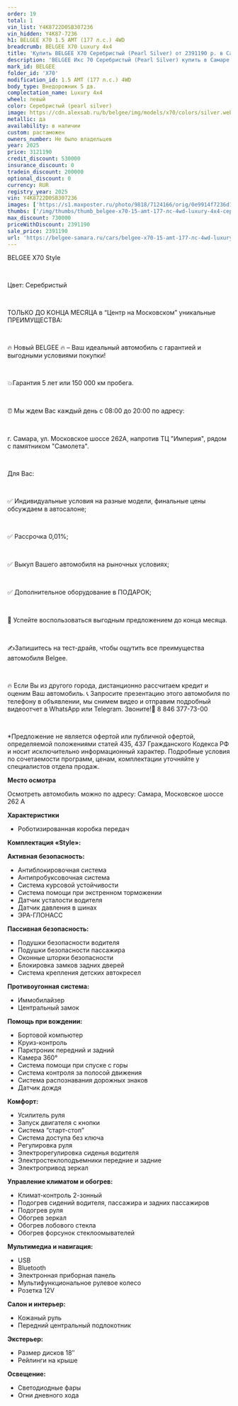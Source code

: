 ```yaml
---
order: 19
total: 1
vin_list: Y4K8722D0SB307236
vin_hidden: Y4K87-7236
h1: BELGEE X70 1.5 AMT (177 л.с.) 4WD
breadcrumb: BELGEE X70 Luxury 4х4
title: 'Купить BELGEE X70 Серебристый (Pearl Silver) от 2391190 р. в Самаре. Цены и комплектации на новые авто в автосалоне официального дилера BELGEE'
description: 'BELGEE Икс 70 Серебристый (Pearl Silver) купить в Самаре. Кредит от 0,01%, авторассрочка, скидки на все автомобили от розничной цены. Гарантия 3 года или 100 000 км. Звонить по тел.: +7 (846) 377-73-00'
mark_id: BELGEE
folder_id: 'X70'
modification_id: 1.5 AMT (177 л.с.) 4WD
body_type: Внедорожник 5 дв.
complectation_name: Luxury 4х4
wheel: левый
color: Серебристый (pearl silver)
image: https://cdn.alexsab.ru/b/belgee/img/models/x70/colors/silver.webp
metallic: да
availability: в наличии
custom: растаможен
owners_number: Не было владельцев
year: 2025
price: 3121190
credit_discount: 530000
insurance_discount: 0
tradein_discount: 200000
optional_discount: 0
currency: RUR
registry_year: 2025
vin: Y4K8722D0SB307236
images: ['https://s1.maxposter.ru/photo/9818/7124166/orig/0e9914f7236d1370dedb104a353882c9.jpg?sid=14', 'https://s1.maxposter.ru/photo/9818/7124166/orig/ae3b894954dfa7d3e166c312e36ec732.jpg?sid=14', 'https://s1.maxposter.ru/photo/9818/7124166/orig/9f6f6568f94c73fa59ed3f10de6a6607.jpg?sid=14', 'https://s1.maxposter.ru/photo/9818/7124166/orig/23350085c148cc517e09d1d1e1ea2a4b.jpg?sid=14', 'https://s1.maxposter.ru/photo/9818/7124166/orig/b14dc170775419fe1e0fc6217fbaa9ca.jpg?sid=14', 'https://s1.maxposter.ru/photo/9818/7124166/orig/0f86fd75617e512d98fd9ae1ed3f6494.jpg?sid=14', 'https://s1.maxposter.ru/photo/9818/7124166/orig/8c6ad9801b70bcb5be209825478cd482.jpg?sid=14', 'https://s1.maxposter.ru/photo/9818/7124166/orig/f666e565742cfe02b2a28b128c78b34f.jpg?sid=14', 'https://s1.maxposter.ru/photo/9818/7124166/orig/3d7e021a5a3c703546f080ac7f498bc8.jpg?sid=14', 'https://s1.maxposter.ru/photo/9818/7124166/orig/9aba94fceb10a87c0c203f31ee3ad6d2.jpg?sid=14', 'https://s1.maxposter.ru/photo/9818/7124166/orig/a2564cb51c31ca7493a953e93236b197.jpg?sid=14', 'https://s1.maxposter.ru/photo/9818/7124166/orig/e5651c1eba471e9a4d9c5c9a9832984d.jpg?sid=14', 'https://s1.maxposter.ru/photo/9818/7124166/orig/af013dfd6581b9659fe2e346f90818f5.jpg?sid=14', 'https://s1.maxposter.ru/photo/9818/7124166/orig/b38c815792de3135e26b8446a215f9ea.jpg?sid=14', 'https://s1.maxposter.ru/photo/9818/7124166/orig/c6011b87764c5767873b80b1ddf1a093.jpg?sid=14', 'https://s1.maxposter.ru/photo/9818/7124166/orig/03adedeb415a15b7fbd5c6cd18eaf1cf.jpg?sid=14', 'https://s1.maxposter.ru/photo/9818/7124166/orig/3b1eaa8762524c7ed2ade1b7a70976c2.jpg?sid=14', 'https://s1.maxposter.ru/photo/9818/7124166/orig/37ff295cdbbea956d6b6c5ed400efd5b.jpg?sid=14', 'https://s1.maxposter.ru/photo/9818/7124166/orig/0f594721e66e09c208df9b86b59ab917.jpg?sid=14', 'https://s1.maxposter.ru/photo/9818/7124166/orig/a711df023d4f41fede58caecdb14cb8e.jpg?sid=14', 'https://s1.maxposter.ru/photo/9818/7124166/orig/a4f03bd41fa030f41234123bfb00f9d8.jpg?sid=14', 'https://s1.maxposter.ru/photo/9818/7124166/orig/8549c9597d79c3966386963ce3209396.jpg?sid=14', 'https://s1.maxposter.ru/photo/9818/7124166/orig/ba24280b9124e80809f84d0fe081f37a.jpg?sid=14', 'https://s1.maxposter.ru/photo/9818/7124166/orig/535f901e55e0c32026ccba78f64c0561.jpg?sid=14', 'https://s1.maxposter.ru/photo/9818/7124166/orig/ea72374ad1c5358616a7c972ecc7e3f9.jpg?sid=14', 'https://s1.maxposter.ru/photo/9818/7124166/orig/d79d3b85c99a54439f6636e6f4793675.jpg?sid=14', 'https://s1.maxposter.ru/photo/9818/7124166/orig/c0fa33f6921c6a65b84218cfe16f03bc.jpg?sid=14', 'https://s1.maxposter.ru/photo/9818/7124166/orig/67ac608869cd9248a5569e8a4aa6d45d.jpg?sid=14', 'https://s1.maxposter.ru/photo/9818/7124166/orig/3d282aed35502d25ddb0b2a0db01ac9c.jpg?sid=14', 'https://s1.maxposter.ru/photo/9818/7124166/orig/65b3613eec08b9cbd0d44962027adc77.jpg?sid=14', 'https://s1.maxposter.ru/photo/9818/7124166/orig/ffae641789f5ea89cf2210f99298c36a.jpg?sid=14', 'https://s1.maxposter.ru/photo/9818/7124166/orig/81055315cd0f042c9215359eb8349669.jpg?sid=14', 'https://s1.maxposter.ru/photo/9818/7124166/orig/b26b708adf8e63ac6d1481ef6087b8af.jpg?sid=14', 'https://s1.maxposter.ru/photo/9818/7124166/orig/a1c6d4210638307ae081a4b5eb569693.jpg?sid=14', 'https://s1.maxposter.ru/photo/9818/7124166/orig/1780b117f67b06a72cb77401c5204b44.jpg?sid=14', 'https://s1.maxposter.ru/photo/9818/7124166/orig/01d591b9803bd20d6b651eda432f12cf.jpg?sid=14', 'https://s1.maxposter.ru/photo/9818/7124166/orig/16703d7be45e008ca3ec3f8ea079be69.jpg?sid=14', 'https://s1.maxposter.ru/photo/9818/7124166/orig/54a81f0e02200e1861b94258a288d6c7.jpg?sid=14']
thumbs: ['/img/thumbs/thumb_belgee-x70-15-amt-177-лс-4wd-luxury-4х4-серебристый-pearl-silver-2025_882c9_0.webp', '/img/thumbs/thumb_belgee-x70-15-amt-177-лс-4wd-luxury-4х4-серебристый-pearl-silver-2025_ec732_1.webp', '/img/thumbs/thumb_belgee-x70-15-amt-177-лс-4wd-luxury-4х4-серебристый-pearl-silver-2025_a6607_2.webp', '/img/thumbs/thumb_belgee-x70-15-amt-177-лс-4wd-luxury-4х4-серебристый-pearl-silver-2025_a2a4b_3.webp', '/img/thumbs/thumb_belgee-x70-15-amt-177-лс-4wd-luxury-4х4-серебристый-pearl-silver-2025_aa9ca_4.webp']
max_discount: 730000
priceWithDiscount: 2391190
sale_price: 2391190
url: 'https://belgee-samara.ru/cars/belgee-x70-15-amt-177-лс-4wd-luxury-4х4-серебристый-pearl-silver-2025/'
---
```

<p>
 <p>
  ВЕLGEЕ X70 Style
  <br/>
 </p>
 <br/>
 <p>
  Цвет: Серебристый
  <br/>
 </p>
 <br/>
 <p>
  TOЛЬКО ДО KОНЦA MЕСЯЦА в “Центр на Московском” уникальныe ПPЕИMУЩЕСТВА:
  <br/>
 </p>
 <br/>
 <p>
  🔥 Новый ВЕLGЕЕ  🔥 – Ваш идеальный автомобиль с гарантией и выгодными условиями покупки!
  <br/>
 </p>
 <br/>
 <p>
  💥Гарантия 5 лет или 150 000 км пробега.
  <br/>
 </p>
 <br/>
 <p>
  ⏰ Мы ждем Вас каждый день с 08:00 до 20:00 по адресу:
  <br/>
 </p>
 <br/>
 <p>
  г. Самара, ул. Московское шоссе 262А, напротив ТЦ "Империя", рядом с памятником "Самолета".
  <br/>
 </p>
 <br/>
 <p>
  Для Вас:
  <br/>
 </p>
 <br/>
 <p>
  ✅ Индивидуальные условия на разные модели, финальные цены обсуждаем в автосалоне;
  <br/>
 </p>
 <br/>
 <p>
  ✅ Рассрочка 0,01%;
  <br/>
 </p>
 <br/>
 <p>
  ✅ Выкуп Вашего автомобиля на рыночных условиях;
  <br/>
 </p>
 <br/>
 <p>
  ✅ Дополнительное оборудование в ПОДАРОК;
  <br/>
 </p>
 <br/>
 <p>
  📆 Успейте воспользоваться выгодным предложением до конца месяца.
  <br/>
 </p>
 <br/>
 <p>
  ✍️Запишитесь на тест-драйв, чтобы ощутить все преимущества автомобиля Веlgее.
  <br/>
 </p>
 <br/>
 <p>
  🔥 Если Вы из другого города, дистанционно рассчитаем кредит и оценим Ваш автомобиль. 📞 Запросите презентацию этого автомобиля по телефону в объявлении, мы снимем видео и отправим подробный видеоотчет в WhаtsАрр или Теlеgrаm. Звоните!📲 8 846 377-73-00
  <br/>
 </p>
 <br/>
 <p>
  *Предложение не является офертой или публичной офертой, определяемой положениями статей 435, 437 Гражданского Кодекса РФ и носит исключительно информационный характер. Подробные условия по сочетаемости программ, ценам, комплектации уточняйте у специалистов отдела продаж.
 </p>
 <p>
  <strong>
   Место осмотра
  </strong>
 </p>
 <p>
  Осмотреть автомобиль можно по адресу: Самара, Московское шоссе 262 А
 </p>
 <p>
  <strong>
   Характеристики
  </strong>
 </p>
 <ul>
  <li>
   Роботизированная коробка передач
  </li>
 </ul>
 <p>
  <strong>
   Комплектация «Style»:
  </strong>
 </p>
 <p>
  <strong>
   Активная безопасность:
  </strong>
 </p>
 <ul>
  <li>
   Антиблокировочная система
  </li>
  <li>
   Антипробуксовочная система
  </li>
  <li>
   Система курсовой устойчивости
  </li>
  <li>
   Система помощи при экстренном торможении
  </li>
  <li>
   Датчик усталости водителя
  </li>
  <li>
   Датчик давления в шинах
  </li>
  <li>
   ЭРА-ГЛОНАСС
  </li>
 </ul>
 <p>
  <strong>
   Пассивная безопасность:
  </strong>
 </p>
 <ul>
  <li>
   Подушки безопасности водителя
  </li>
  <li>
   Подушки безопасности пассажира
  </li>
  <li>
   Оконные шторки безопасности
  </li>
  <li>
   Блокировка замков задних дверей
  </li>
  <li>
   Система крепления детских автокресел
  </li>
 </ul>
 <p>
  <strong>
   Противоугонная система:
  </strong>
 </p>
 <ul>
  <li>
   Иммобилайзер
  </li>
  <li>
   Центральный замок
  </li>
 </ul>
 <p>
  <strong>
   Помощь при вождении:
  </strong>
 </p>
 <ul>
  <li>
   Бортовой компьютер
  </li>
  <li>
   Круиз-контроль
  </li>
  <li>
   Парктроник передний и задний
  </li>
  <li>
   Камера 360°
  </li>
  <li>
   Система помощи при спуске с горы
  </li>
  <li>
   Система контроля за полосой движения
  </li>
  <li>
   Система распознавания дорожных знаков
  </li>
  <li>
   Датчик дождя
  </li>
 </ul>
 <p>
  <strong>
   Комфорт:
  </strong>
 </p>
 <ul>
  <li>
   Усилитель руля
  </li>
  <li>
   Запуск двигателя с кнопки
  </li>
  <li>
   Система “старт-стоп”
  </li>
  <li>
   Система доступа без ключа
  </li>
  <li>
   Регулировка руля
  </li>
  <li>
   Электрорегулировка сиденья водителя
  </li>
  <li>
   Электростеклоподъемники передние и задние
  </li>
  <li>
   Электропривод зеркал
  </li>
 </ul>
 <p>
  <strong>
   Управление климатом и обогрев:
  </strong>
 </p>
 <ul>
  <li>
   Климат-контроль 2-зонный
  </li>
  <li>
   Подогрев сидений водителя, пассажира и задних пассажиров
  </li>
  <li>
   Подогрев руля
  </li>
  <li>
   Обогрев зеркал
  </li>
  <li>
   Обогрев лобового стекла
  </li>
  <li>
   Обогрев форсунок стеклоомывателей
  </li>
 </ul>
 <p>
  <strong>
   Мультимедиа и навигация:
  </strong>
 </p>
 <ul>
  <li>
   USB
  </li>
  <li>
   Bluetooth
  </li>
  <li>
   Электронная приборная панель
  </li>
  <li>
   Мультифункциональное рулевое колесо
  </li>
  <li>
   Розетка 12V
  </li>
 </ul>
 <p>
  <strong>
   Салон и интерьер:
  </strong>
 </p>
 <ul>
  <li>
   Кожаный руль
  </li>
  <li>
   Передний центральный подлокотник
  </li>
 </ul>
 <p>
  <strong>
   Экстерьер:
  </strong>
 </p>
 <ul>
  <li>
   Размер дисков 18″
  </li>
  <li>
   Рейлинги на крыше
  </li>
 </ul>
 <p>
  <strong>
   Освещение:
  </strong>
 </p>
 <ul>
  <li>
   Светодиодные фары
  </li>
  <li>
   Огни дневного хода
  </li>
 </ul>
</p>
